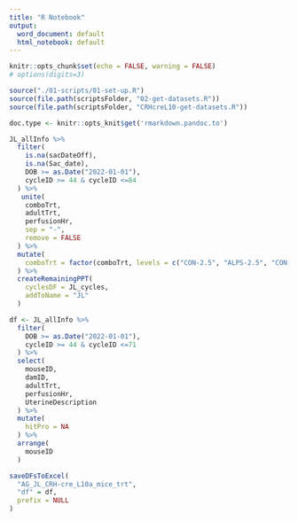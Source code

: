 ```yaml
---
title: "R Notebook"
output:
  word_document: default
  html_notebook: default
---
```


```r
knitr::opts_chunk$set(echo = FALSE, warning = FALSE)
# options(digits=3)
```

```r
source("./01-scripts/01-set-up.R")
source(file.path(scriptsFolder, "02-get-datasets.R"))
source(file.path(scriptsFolder, "CRHcreL10-get-datasets.R"))
```

```r
doc.type <- knitr::opts_knit$get('rmarkdown.pandoc.to')
```

```r
JL_allInfo %>%
  filter(
    is.na(sacDateOff),
    is.na(Sac_date),
    DOB >= as.Date("2022-01-01"),
    cycleID >= 44 & cycleID <=84
  ) %>%
   unite(
    comboTrt,
    adultTrt,
    perfusionHr,
    sep = "-",
    remove = FALSE
  ) %>%
  mutate(
    comboTrt = factor(comboTrt, levels = c("CON-2.5", "ALPS-2.5", "CON-5", "ALPS-5"))
  ) %>%
  createRemainingPPT(
    cyclesDF = JL_cycles,
    addToName = "JL"
  )
```

```r
df <- JL_allInfo %>%
  filter(
    DOB >= as.Date("2022-01-01"),
    cycleID >= 44 & cycleID <=71
  ) %>%
  select(
    mouseID,
    damID,
    adultTrt,
    perfusionHr,
    UterineDescription
  ) %>%
  mutate(
    hitPro = NA
  ) %>%
  arrange(
    mouseID
  )

saveDFsToExcel(
  "AG_JL_CRH-cre_L10a_mice_trt",
  "df" = df,
  prefix = NULL
)
```

